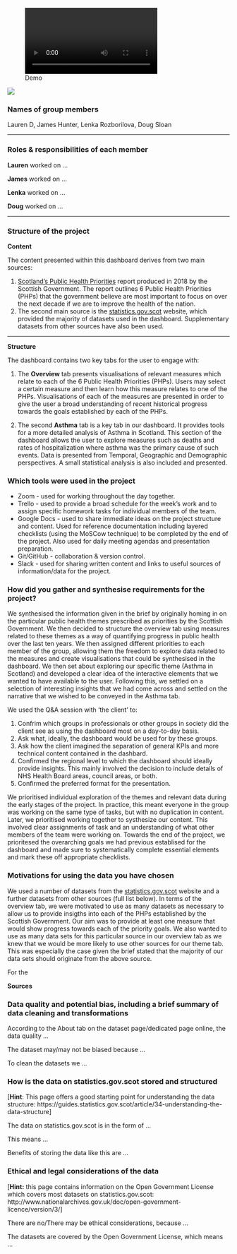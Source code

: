 ![Demo](descriptions/readme_prntscrs/Screen Recording 2021-02-01 at 14.30.19.mov)

![](descriptions/readme_prntscrs/image.png) 

### Names of group members

Lauren D, James Hunter, Lenka Rozborilova, Doug Sloan

----------

### Roles & responsibilities of each member

**Lauren** worked on ...

**James** worked on ...

**Lenka** worked on ...

**Doug** worked on ...

----------

### Structure of the project

**Content**

The content presented within this dashboard derives from two main sources:

1. [Scotland's Public Health Priorities](https://www.gov.scot/binaries/content/documents/govscot/publications/corporate-report/2018/06/scotlands-public-health-priorities/documents/00536757-pdf/00536757-pdf/govscot%3Adocument/00536757.pdf) report produced in 2018 by the Scottish Government. The report outlines 6 Public Health Priorities (PHPs) that the government believe are most important to focus on over the next decade if we are to improve the health of the nation.
2. The second main source is the [statistics.gov.scot](https://statistics.gov.scot/home) website, which provided the majority of datasets used in the dashboard. Supplementary datasets from other sources have also been used.  


----------

**Structure**

The dashboard contains two key tabs for the user to engage with:

1. The **Overview** tab presents visualisations of relevant measures which relate to each of the 6 Public Health Priorities (PHPs). Users may select a certain measure and then learn how this measure relates to one of the PHPs. Visualisations of each of the measures are presented in order to give the user a broad understanding of recent historical progress towards the goals established by each of the PHPs.

2. The second **Asthma** tab is a key tab in our dashboard. It provides tools for a more detailed analysis of Asthma in Scotland. This section of the dashboard allows the user to explore measures such as deaths and rates of hospitalization where asthma was the primary cause of such events. Data is presented from Temporal, Geographic and Demographic perspectives. A small statistical analysis is also included and presented.

### Which tools were used in the project

* Zoom - used for working throughout the day together. 
* Trello - used to provide a broad schedule for the week's work and to assign specific homework tasks for individual members of the team.
* Google Docs - used to share immediate ideas on the project structure and content. Used for reference documentation including layered checklists (using the MoSCow technique) to be completed by the end of the project. Also used for daily meeting agendas and presentation preparation.
* Git/GitHub - collaboration & version control.
* Slack - used for sharing written content and links to useful sources of information/data for the project.

### How did you gather and synthesise requirements for the project?

We synthesised the information given in the brief by originally homing in on the particular public health themes prescribed as priorities by the Scottish Government. We then decided to structure the overview tab using measures related to these themes as a way of quantifying progress in public health over the last ten years. We then assigned different priorities to each member of the group, allowing them the freedom to explore data related to the measures and create visualisations that could be synthesised in the dashboard. We then set about exploring our specific theme (Asthma in Scotland) and developed a clear idea of the interactive elements that we wanted to have available to the user. Following this, we settled on a selection of interesting insights that we had come across and settled on the narrative that we wished to be conveyed in the Asthma tab.

We used the Q&A session with 'the client' to:

1. Confrim which groups in professionals or other groups in society did the client see as using the dashboard most on a day-to-day basis.
2. Ask what, ideally, the dashboard would be used for by these groups.
3. Ask how the client imagined the separation of general KPIs and more technical content contained in the dashbard. 
4. Confirmed the regional level to which the dashboard should ideally provide insights. This mainly involved the decision to include details of NHS Health Board areas, council areas, or both.
5. Confirmed the preferred format for the presentation. 


We prioritised individual exploration of the themes and relevant data during the early stages of the project. In practice, this meant everyone in the group was working on the same type of tasks, but with no duplication in content. Later, we prioritised working together to systhesize our content. This involved clear assignments of task and an understanding of what other members of the team were working on. Towards the end of the project, we prioritesed the overarching goals we had previous establised for the dashboard and made sure to systematically complete essential elements and mark these off appropriate checklists.

### Motivations for using the data you have chosen

We used a number of datasets from the [statistics.gov.scot](https://statistics.gov.scot/home) website and a further datasets from other sources (full list below). In terms of the overview tab, we were motivated to use as many datasets as necessary to allow us to provide insigths into each of the PHPs established by the Scottish Government. Our aim was to provide at least one measure that would show progress towards each of the priority goals. We also wanted to use as many data sets for this particular source in our overview tab as we knew that we would be more likely to use other sources for our theme tab. This was especially the case given the brief stated that the majority of our data sets should originate from the above source.

For the 



**Sources**

### Data quality and potential bias, including a brief summary of data cleaning and transformations

According to the About tab on the dataset page/dedicated page online, the data quality ...

The dataset may/may not be biased because ...

To clean the datasets we ...

### How is the data on statistics.gov.scot stored and structured

[**Hint**: This page offers a good starting point for understanding the data structure: https://guides.statistics.gov.scot/article/34-understanding-the-data-structure]

The data on statistics.gov.scot is in the form of ...

This means ...

Benefits of storing the data like this are ...

### Ethical and legal considerations of the data

[**Hint:** this page contains information on the Open Government License which covers most datasets on statistics.gov.scot: http://www.nationalarchives.gov.uk/doc/open-government-licence/version/3/]

There are no/There may be ethical considerations, because ...

The datasets are covered by the Open Government License, which means ...